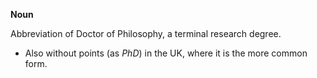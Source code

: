 '''Noun'''

Abbreviation of Doctor of Philosophy, a terminal research degree.

*Also without points (as ''PhD'') in the UK, where it is the more common form.